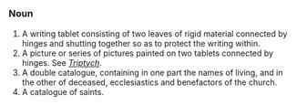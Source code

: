 =={{En}}==
===Noun===
# A writing tablet consisting of two leaves of rigid material connected by hinges and shutting together so as to protect the writing within.
# A picture or series of pictures painted on two tablets connected by hinges. See ''[[Triptych]]''.
# A double catalogue, containing in one part the names of living, and in the other of deceased, ecclesiastics and benefactors of the church. 
# A catalogue of saints.